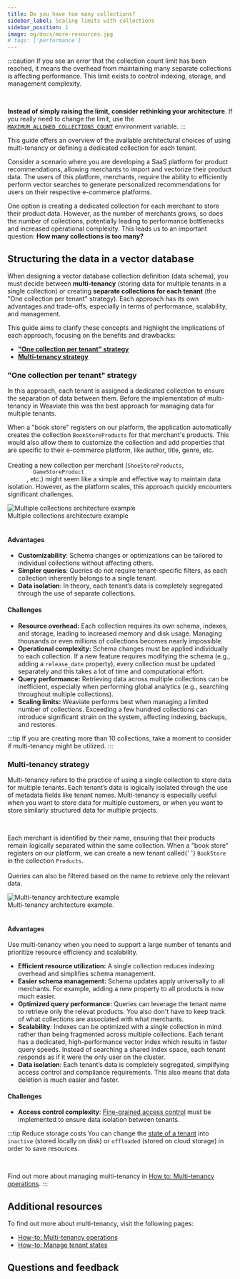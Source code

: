 ```yaml
---
title: Do you have too many collections?
sidebar_label: Scaling limits with collections
sidebar_position: 1
image: og/docs/more-resources.jpg
# tags: ['performance']
---
```


:::caution
If you see an error that the collection count limit has been reached, it means the overhead from maintaining many separate collections is affecting performance. This limit exists to control indexing, storage, and management complexity.

<br />

**Instead of simply raising the limit, consider rethinking your architecture**. If you really need to change the limit, use the [`MAXIMUM_ALLOWED_COLLECTIONS_COUNT`](/developers/weaviate/config-refs/env-vars) environment variable.
:::

This guide offers an overview of the available architectural choices of using multi-tenancy or defining a dedicated collection for each tenant.

Consider a scenario where you are developing a SaaS platform for product recommendations, allowing merchants to import and vectorize their product data. The users of this platform, merchants, require the ability to efficiently perform vector searches to generate personalized recommendations for users on their respective e-commerce platforms.

One option is creating a dedicated collection for each merchant to store their product data. However, as the number of merchants grows, so does the number of collections, potentially leading to performance bottlenecks and increased operational complexity. This leads us to an important question: **How many collections is too many?**

## Structuring the data in a vector database

When designing a vector database collection definition (data schema), you must decide between **multi-tenancy** (storing data for multiple tenants in a single collection) or creating **separate collections for each tenant** (the "One collection per tenant" strategy). Each approach has its own advantages and trade-offs, especially in terms of performance, scalability, and management.

This guide aims to clarify these concepts and highlight the implications of each approach, focusing on the benefits and drawbacks:

- **["One collection per tenant" strategy](#one-collection-per-tenant-strategy)**
- **[Multi-tenancy strategy](#multi-tenancy-strategy)**

### "One collection per tenant" strategy

In this approach, each tenant is assigned a dedicated collection to ensure the separation of data between them. Before the implementation of multi-tenancy in Weaviate this was the best approach for managing data for multiple tenants.


<div class="row">
  <div class="col col--4">
    <p>
      When a "book store" registers on our platform, the application
      automatically creates the collection <code>BookStoreProducts</code> for
      that merchant's products. This would also allow them to customize the
      collection and add properties that are specific to their e-commerce
      platform, like author, title, genre, etc.
      <br />
      <br />
      Creating a new collection per merchant (<code>ShoeStoreProducts</code>, <code>
        GameStoreProduct
      </code>, etc.) might seem like a simple and effective way to maintain data
      isolation. However, as the platform scales, this approach quickly encounters
      significant challenges.
    </p>
  </div>
  <div class="col col--8">
    <div class="card">
      <div class="card__image">
        <img
          src={MultipleCollectionsExample}
          alt="Multiple collections architecture example"
        />
      </div>
      <div class="card__body">Multiple collections architecture example</div>
    </div>
  </div>
</div>
<br />

#### Advantages

- **Customizability**: Schema changes or optimizations can be tailored to individual collections without affecting others.
- **Simpler queries**: Queries do not require tenant-specific filters, as each collection inherently belongs to a single tenant.
- **Data isolation**: In theory, each tenant’s data is completely segregated through the use of separate collections.

#### Challenges

- **Resource overhead:** Each collection requires its own schema, indexes, and storage, leading to increased memory and disk usage. Managing thousands or even millions of collections becomes nearly impossible.
- **Operational complexity:** Schema changes must be applied individually to each collection. If a new feature requires modifying the schema (e.g., adding a `release_date` property), every collection must be updated separately and this takes a lot of time and computational effort.
- **Query performance:** Retrieving data across multiple collections can be inefficient, especially when performing global analytics (e.g., searching throughout multiple collections).
- **Scaling limits:** Weaviate performs best when managing a limited number of collections. Exceeding a few hundred collections can introduce significant strain on the system, affecting indexing, backups, and restores.

:::tip
If you are creating more than 10 collections, take a moment to consider if multi-tenancy might be utilized.
:::

### Multi-tenancy strategy

Multi-tenancy refers to the practice of using a single collection to store data for multiple tenants. Each tenant’s data is logically isolated through the use of metadata fields like tenant names. Multi-tenancy is especially useful when you want to store data for multiple customers, or when you want to store similarly structured data for multiple projects.


<div class="row">
  <div class="col col--4">
    <br />
    <p>
      Each merchant is identified by their name, ensuring that their products
      remain logically separated within the same collection. When a "book store"
      registers on our platform, we can create a new tenant called{' '}
      <code>BookStore</code> in the collection <code>Products</code>.
      <br />
      <br />
      Queries can also be filtered based on the name to retrieve only the relevant
      data.
    </p>
  </div>
  <div class="col col--8">
    <div class="card">
      <div class="card__image">
        <img
          src={MultiTenancyExample}
          alt="Multi-tenancy architecture example"
        />
      </div>
      <div class="card__body">Multi-tenancy architecture example.</div>
    </div>
  </div>
</div>
<br />

#### Advantages

Use multi-tenancy when you need to support a large number of tenants and prioritize resource efficiency and scalability.

- **Efficient resource utilization:** A single collection reduces indexing overhead and simplifies schema management.
- **Easier schema management:** Schema updates apply universally to all merchants. For example, adding a new property to all products is now much easier.
- **Optimized query performance:** Queries can leverage the tenant name to retrieve only the relevat products. You also don't have to keep track of what collections are associated with what merchants.
- **Scalability**: Indexes can be optimized with a single collection in mind rather than being fragmented across multiple collections. Each tenant has a dedicated, high-performance vector index which results in faster query speeds. Instead of searching a shared index space, each tenant responds as if it were the only user on the cluster.
- **Data isolation**: Each tenant’s data is completely segregated, simplifying access control and compliance requirements. This also means that data deletion is much easier and faster.

#### Challenges

- **Access control complexity**: [Fine-grained access control](/developers/weaviate/configuration/authorization) must be implemented to ensure data isolation between tenants.

:::tip Reduce storage costs
You can change the [state of a tenant](/developers/weaviate/starter-guides/managing-resources/tenant-states) into `inactive` (stored locally on disk) or `offloaded` (stored on cloud storage) in order to save resources.

<br />

Find out more about managing multi-tenancy in [How to: Multi-tenancy operations](/developers/weaviate/manage-data/multi-tenancy).
:::

<!--
## Conclusion

The choice between multi-tenancy and multiple collections depends on your specific use case, including the number of tenants, query patterns, and performance requirements. While multi-tenancy offers scalability and resource efficiency, multiple collections provide stronger data isolation and flexibility. Regularly monitor query performance, index size, and resource utilization to adjust the architecture as needed. Understanding the trade-offs will help you design an architecture that meets both current and future needs.
-->

## Additional resources

To find out more about multi-tenancy, visit the following pages:

- [How-to: Multi-tenancy operations](/developers/weaviate/manage-data/multi-tenancy)
- [How-to: Manage tenant states](/developers/weaviate/manage-data/tenant-states)

## Questions and feedback


<DocsFeedback />
